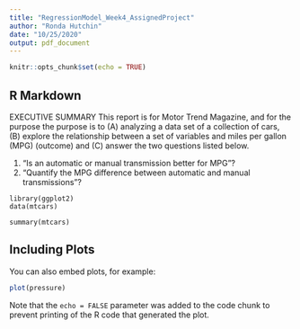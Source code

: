 ```yaml
---
title: "RegressionModel_Week4_AssignedProject"
author: "Ronda Hutchin"
date: "10/25/2020"
output: pdf_document
---
```


```r
knitr::opts_chunk$set(echo = TRUE)
```

## R Markdown

EXECUTIVE SUMMARY
This report is for Motor Trend Magazine, and for the purpose the purpose is to (A) analyzing a data set of a collection of cars,  (B) explore the relationship between a set of variables and miles per gallon (MPG) (outcome) and (C) answer the two questions listed below.

(1) “Is an automatic or manual transmission better for MPG”?
(2) "Quantify the MPG difference between automatic and manual transmissions"?

```
library(ggplot2)
data(mtcars)

summary(mtcars)
```

## Including Plots

You can also embed plots, for example:

```r
plot(pressure)
```

Note that the `echo = FALSE` parameter was added to the code chunk to prevent printing of the R code that generated the plot.
